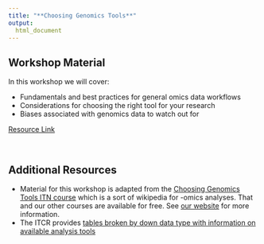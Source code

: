 ```yaml
---
title: "**Choosing Genomics Tools**"
output:
  html_document
---
```


## Workshop Material

In this workshop we will cover:

- Fundamentals and best practices for general omics data workflows
- Considerations for choosing the right tool for your research
- Biases associated with genomics data to watch out for

<!--
<div class = "link_button"><a href="" target="_blank"> Slides Link</a></div>

<div class = "slido_button"><a href="" target="_blank"> Discussion Link </a></div>
-->

<div class = "resource_button"><a
href="http://cloud.genepattern.org/gp/" target="_blank"> Resource Link </a></div>
<br>

## Additional Resources

- Material for this workshop is adapted from the [Choosing Genomics Tools ITN course](https://bit.ly/genomics-tools) which is a sort of wikipedia for -omics analyses. That and our other courses are available for free. See [our website](https://www.itcrtraining.org/courses) for more information.
- The ITCR provides [tables broken by down data type with information on available analysis tools](https://www.cancer.gov/about-nci/organization/cssi/resources/informatics-tools)
